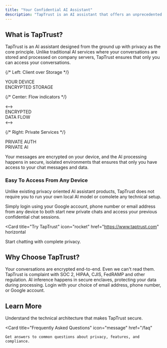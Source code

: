 ```yaml
---
title: "Your Confidential AI Assistant"
description: "TapTrust is an AI assistant that offers an unprecedented level of privacy."
---
```


## What is TapTrust?

TapTrust is an AI assistant designed from the ground up with privacy as the core principle. Unlike traditional AI services where your conversations are stored and processed on company servers, TapTrust ensures that only you can access your conversations.

<div style={{
  position: 'relative',
  width: '100%',
  height: '140px',
  display: 'flex',
  alignItems: 'center',
  justifyContent: 'space-between',
  padding: '20px 40px',
  marginBottom: '32px',
  marginTop: '32px',
  background: 'linear-gradient(135deg, #f8fafc 0%, #e2e8f0 100%)',
  borderRadius: '16px',
  border: '1px solid #e2e8f0'
}}>
  
  {/* Left: Client over Storage */}
  <div style={{ display: 'flex', flexDirection: 'column', alignItems: 'center', gap: '16px' }}>
    <div style={{
      width: '110px',
      height: '50px',
      display: 'flex',
      alignItems: 'center',
      justifyContent: 'center',
      backgroundColor: '#4B5563',
      color: 'white',
      fontWeight: 'bold',
      fontSize: '13px',
      borderRadius: '12px',
      border: '3px solid #6B7280',
      boxShadow: '0 8px 25px rgba(75, 85, 99, 0.4)',
      transform: 'scale(1)',
      transition: 'transform 0.3s ease'
    }}>
      YOUR DEVICE
    </div>
    <div style={{
      width: '110px',
      height: '45px',
      display: 'flex',
      alignItems: 'center',
      justifyContent: 'center',
      backgroundColor: '#374151',
      color: 'white',
      fontSize: '10px',
      textAlign: 'center',
      padding: '8px',
      borderRadius: '12px',
      border: '3px solid #4B5563',
      boxShadow: '0 8px 25px rgba(55, 65, 81, 0.4)',
      lineHeight: '1.2'
    }}>
      ENCRYPTED STORAGE
    </div>
  </div>
  
  {/* Center: Flow indicators */}
  <div style={{ 
    display: 'flex', 
    flexDirection: 'column', 
    alignItems: 'center', 
    gap: '8px',
    minWidth: '60px'
  }}>
    <div style={{
      fontSize: '24px',
      color: '#1E40AF',
      fontWeight: 'bold'
    }}>⟷</div>
    <div style={{
      fontSize: '10px',
      color: '#64748b',
      textAlign: 'center',
      fontWeight: '600'
    }}>
      ENCRYPTED<br/>DATA FLOW
    </div>
    <div style={{
      fontSize: '24px',
      color: '#1E40AF',
      fontWeight: 'bold'
    }}>⟷</div>
  </div>
  
  {/* Right: Private Services */}
  <div style={{ display: 'flex', flexDirection: 'column', gap: '16px' }}>
    <div style={{
      width: '110px',
      height: '50px',
      display: 'flex',
      alignItems: 'center',
      justifyContent: 'center',
      backgroundColor: '#1E40AF',
      color: 'white',
      fontSize: '10px',
      textAlign: 'center',
      padding: '8px',
      borderRadius: '12px',
      border: '3px solid #3B82F6',
      boxShadow: '0 8px 25px rgba(30, 64, 175, 0.4)',
      lineHeight: '1.2',
      fontWeight: '600'
    }}>
      PRIVATE AUTH
    </div>
    <div style={{
      width: '110px',
      height: '45px',
      display: 'flex',
      alignItems: 'center',
      justifyContent: 'center',
      backgroundColor: '#1E3A8A',
      color: 'white',
      fontSize: '10px',
      textAlign: 'center',
      padding: '8px',
      borderRadius: '12px',
      border: '3px solid #1E40AF',
      boxShadow: '0 8px 25px rgba(30, 58, 138, 0.4)',
      lineHeight: '1.2',
      fontWeight: '600'
    }}>
      PRIVATE AI
    </div>
  </div>
</div>

Your messages are encrypted on your device, and the AI processing happens in secure, isolated environments that ensures that only you have access to your chat messages and data.

### Easy To Access From Any Device

Unlike existing privacy oriented AI assistant products, TapTrust does not require you to run your own local AI model or comolete any technical setup. 

Simply login using your Google account, phone number or email address from any device to both start new private chats and access your previous confidential chat sessions.

 
<Card
  title="Try TapTrust"
  icon="rocket"
  href="https://www.taptrust.com"
  horizontal
>
  Start chatting with complete privacy.
</Card>

## Why Choose TapTrust?

<Columns cols={2}>
  <Card
    title="Complete Privacy"
    icon="shield-check"
    href="/technical-overview#privacy-architecture"
  >
    Your conversations are encrypted end-to-end. Even we can't read them.
  </Card>
  <Card
    title="Regulatory Compliance"
    icon="check"
    href="/faq#is-taptrust-compliant-with-regulations-affecting-my-industry%3F"
  >
    TapTrust is complaint with SOC 2, HIPAA, CJIS, FedRAMP and other regulation. 
  </Card>
  <Card
    title="Secure AI Processing"
    icon="key"
    href="/technical-overview#secure-ai-inference"
  >
    AI inference happens in secure enclaves, protecting your data during processing.
  </Card>
  <Card
    title="Login From Any Device"
    icon="browser"
    href="faq#what-login-methods-are-supported%3F"
  >
    Login with your choice of email address, phone number, or Google account. 
  </Card>
</Columns>

## Learn More

<Columns cols={2}>
  <Card
    title="How It Works"
    icon="gears"
    href="/technical-overview"
  >
    Understand the technical architecture that makes TapTrust secure.
  </Card>

  <Card
    title="Frequently Asked Questions"
    icon="message"
    href="/faq"
  >
    Get answers to common questions about privacy, features, and compliance.
  </Card>
</Columns>
